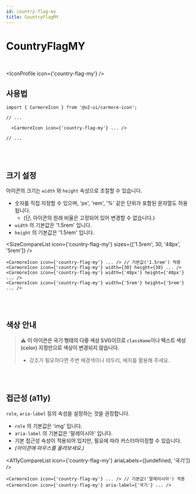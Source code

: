 ```yaml
---
id: country-flag-my
title: CountryFlagMY
---
```




# CountryFlagMY

<br />

<IconProfile icon={'country-flag-my'} />

## 사용법

```tsx
import { CarmoreIcon } from '@o2-ui/carmore-icon';

// ...

  <CarmoreIcon icon={'country-flag-my'} ... />

// ...
```

<br />
<br />

## 크기 설정

아이콘의 크기는 `width` 와 `height` 속성으로 조절할 수 있습니다.

- 숫자를 직접 지정할 수 있으며, 'px', 'rem', '%' 같은 단위가 포함된 문자열도 허용됩니다.
  - (단, 아이콘의 원래 비율은 고정되어 있어 변경할 수 없습니다.)
- `width` 의 기본값은 '1.5rem' 입니다.
- `height` 의 기본값은 '1.5rem' 입니다.

<SizeCompareList icon={'country-flag-my'} sizes={['1.5rem', 30, '48px', '5rem']} />

```tsx
<CarmoreIcon icon={'country-flag-my'} ... /> // 기본값('1.5rem') 적용
<CarmoreIcon icon={'country-flag-my'} width={30} height={30} ... />
<CarmoreIcon icon={'country-flag-my'} width={'48px'} height={'48px'} ... />
<CarmoreIcon icon={'country-flag-my'} width={'5rem'} height={'5rem'} ... />
```

<br />
<br />

## 색상 안내

> ⚠️ <b>이 아이콘은 국기 형태의 다중 색상 SVG이므로 `className`이나 텍스트 색상(color) 지정만으로 색상이 변경되지 않습니다. </b>
>
> - 강조가 필요하다면 주변 배경색이나 테두리, 배지를 활용해 주세요.

<br />
<br />

## 접근성 (a11y)

`role`, `aria-label` 등의 속성을 설정하는 것을 권장합니다.

- `role` 의 기본값은 'img' 입니다.
- `aria-label` 의 기본값은 '말레이시아' 입니다.
- 기본 접근성 속성이 적용되어 있지만, 필요에 따라 커스터마이징할 수 있습니다.
- _(아이콘에 마우스를 올려보세요.)_

<A11yCompareList icon={'country-flag-my'} ariaLabels={[undefined, '국기']} />

```tsx
<CarmoreIcon icon={'country-flag-my'} ... /> // 기본값('말레이시아') 적용
<CarmoreIcon icon={'country-flag-my'} aria-label={'국기'} ... />
```
